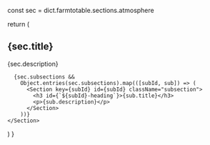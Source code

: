 
  const sec = dict.farmtotable.sections.atmosphere

  return (
    <Section id="atmosphere" className="main-section">
      <h2 id="atmosphere-heading">{sec.title}</h2>
      <p>{sec.description}</p>

      {sec.subsections &&
        Object.entries(sec.subsections).map(([subId, sub]) => (
          <Section key={subId} id={subId} className="subsection">
            <h3 id={`${subId}-heading`}>{sub.title}</h3>
            <p>{sub.description}</p>
          </Section>
        ))}
    </Section>
  )
}